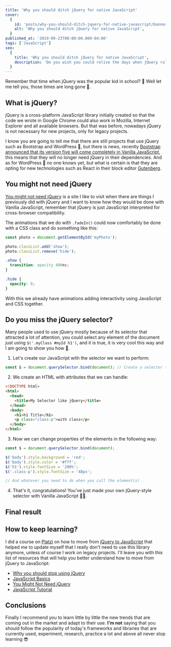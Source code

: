 ```yaml
---
title: 'Why you should ditch jQuery for native JavaScript'
cover:
  {
    id: 'posts/why-you-should-ditch-jquery-for-native-javascript/banner',
    alt: 'Why you should ditch jQuery for native JavaScript',
  }
published_at: '2019-09-23T00:00:00.000-04:00'
tags: ['JavaScript']
seo:
  {
    title: 'Why you should ditch jQuery for native JavaScript',
    description: 'Do you wish you could relive the days when jQuery ruled? Better get your applications on steroids if you want to stand a chance.',
  }
---
```


Remember that time when jQuery was the popular kid in school? 🤩 Well let me tell you, those times are long gone 👴.

## What is jQuery?

jQuery is a cross-platform JavaScript library initially created so that the code we wrote in Google Chrome could also work in Mozilla, Internet Explorer and all available browsers. But that was before, nowadays jQuery is not necessary for new projects, only for legacy projects.

I know you are going to tell me that there are still projects that use jQuery such as Bootstrap and WordPress 🤨, but there is news, recently [Bootstrap announced that its version five will come completely in Vanilla JavaScript](https://github.com/twbs/bootstrap/pull/23586), this means that they will no longer need jQuery in their dependencies. And as for WordPress 🤔 no one knows yet, but what is certain is that they are opting for new technologies such as React in their block editor [Gutenberg](https://github.com/WordPress/gutenberg).

## You might not need jQuery

[You might not need jQuery](http://youmightnotneedjquery.com/) is a site I like to visit when there are things I previously did with jQuery and I want to know how they would be done with Vanilla JavaScript, remember that jQuery is just JavaScript interpreted for cross-browser compatibility.

The animations that we do with `.fadeIn()` could now comfortably be done with a CSS class and do something like this:

```js
const photo = document.getElementById('myPhoto');

photo.classList.add('show');
photo.classList.remove('hide');
```

```css
.show {
  transition: opacity 400ms;
}

.hide {
  opacity: 0;
}
```

With this we already have animations adding interactivity using JavaScript and CSS together.

## Do you miss the jQuery selector?

Many people used to use jQuery mostly because of its selector that attracted a lot of attention, you could select any element of the document just using `$('.myClass #myId h1')`, and it is true, it is very cool this way and I am going to show you how 🥳.

1. Let's create our JavaScript with the selector we want to perform:

```js
const $ = document.querySelector.bind(document); // Create a selector that references the entire current document
```

2. We create an HTML with attributes that we can handle:

```html
<!DOCTYPE html>
<html>
  <head>
    <title>My Selector like jQuery</title>
  </head>
  <body>
    <h1>h1 Title</h1>
    <p class="class-p">with class</p>
  </body>
</html>
```

3. Now we can change properties of the elements in the following way:

```js
const $ = document.querySelector.bind(document);

$('body').style.background = 'red';
$('body').style.color = '#fff';
$('h1').style.fontSize = '200%';
$('.class-p').style.fontSize = '48px';

// And whatever you need to do when you call the element(s)
```

4. That's it, congratulations! You've just made your own jQuery-style selector with Vanilla JavaScript 🎉🥳.

## Final result

<CodePen codePenId="LYPXyeo" />

## How to keep learning?

I did a course on [Platzi](https://platzi.com) on how to move from [jQuery to JavaScript](https://platzi.com/clases/jquery-js/) that helped me to update myself that I really don't need to use this library anymore, unless of course I work on legacy projects. I'll leave you with this list of resources that will help you better understand how to move from jQuery to JavaScript:

- [Why you should stop using jQuery](https://platzi.com/blog/debes-dejar-de-usar-jquery/)
- [JavaScript Basics](https://platzi.com/clases/fundamentos-javascript/)
- [You Might Not Need jQuery](http://youmightnotneedjquery.com/)
- [JavaScript Tutorial](https://www.w3schools.com/js/default.asp)

## Conclusions

Finally I recommend you to learn little by little the new trends that are coming out in the market and adapt to their use. **I'm not** saying that you should follow the popularity of today's frameworks and libraries that are currently used, experiment, research, practice a lot and above all never stop learning 😎
